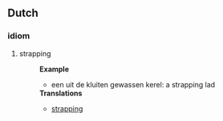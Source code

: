 ==Dutch==
===idiom===
#strapping
#:'''Example'''
#:*een uit de kluiten gewassen kerel: a strapping lad
#:'''Translations'''
#:*[[strap]]ping